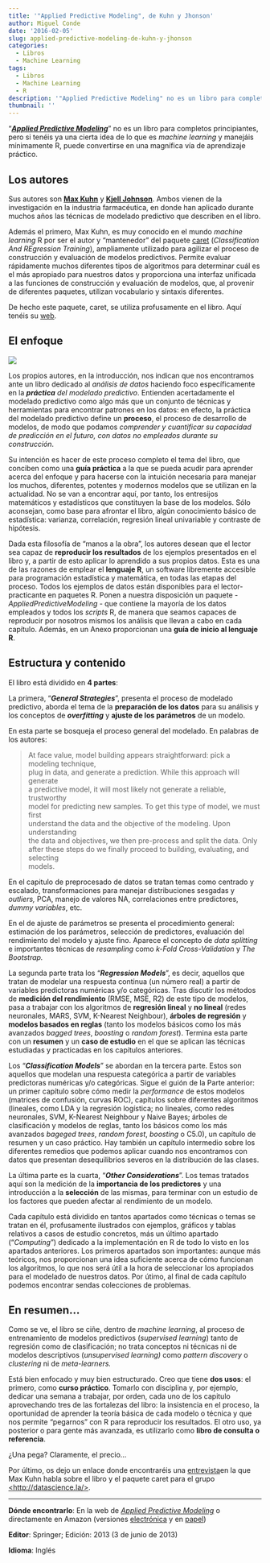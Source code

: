 ```yaml
---
title: '"Applied Predictive Modeling", de Kuhn y Jhonson'
author: Miguel Conde
date: '2016-02-05'
slug: applied-predictive-modeling-de-kuhn-y-jhonson
categories:
  - Libros
  - Machine Learning
tags:
  - Libros
  - Machine Learning
  - R
description: '"Applied Predictive Modeling" no es un libro para completos principiantes, pero si tenéis ya una cierta idea de lo que es machine learning y manejáis mínimamente R, puede convertirse en una magnífica vía de aprendizaje práctico.'
thumbnail: ''
---
```


 "[***Applied Predictive Modeling***](http://appliedpredictivemodeling.com/)" no es un libro para completos principiantes, pero si tenéis ya una cierta idea de lo que es *machine learning* y manejáis mínimamente R, puede convertirse en una magnífica vía de aprendizaje práctico.

## Los autores

Sus autores son [**Max Kuhn**](https://www.linkedin.com/in/max-kuhn-864a9110/es) y [**Kjell Johnson**](https://www.linkedin.com/in/kjell-johnson-9a65b33/es). Ambos vienen de la investigación en la industria farmacéutica, en donde han aplicado durante muchos años las técnicas de modelado predictivo que describen en el libro.

Además el primero, Max Kuhn, es muy conocido en el mundo *machine learning* R por ser el autor y "mantenedor" del paquete [caret](https://cran.r-project.org/web/packages/caret/index.html) (*Classification And REgression Training*), ampliamente utilizado para agilizar el proceso de construcción y evaluación de modelos predictivos. Permite evaluar rápidamente muchos diferentes tipos de algoritmos para determinar cuál es el más apropiado para nuestros datos y proporciona una interfaz unificada a las funciones de construcción y evaluación de modelos, que, al provenir de diferentes paquetes, utilizan vocabulario y sintaxis diferentes.

De hecho este paquete, caret, se utiliza profusamente en el libro. Aquí tenéis su [web](http://topepo.github.io/caret/index.html).

## El enfoque

<!-- [![Applied Predictive Modeling](http://es100x100datascience.com/wp-content/uploads/2016/02/Applied-Predictive-Modeling.jpg)](http://appliedpredictivemodeling.com/) -->
![](images/Applied-Predictive-Modeling.jpg)

Los propios autores, en la introducción, nos indican que nos encontramos ante un libro dedicado al *análisis de datos* haciendo foco específicamente en la ***práctica*** *del modelado predictivo*. Entienden acertadamente el modelado predictivo como algo más que un conjunto de técnicas y herramientas para encontrar patrones en los datos: en efecto, la práctica del modelado predictivo define un **proceso**, el proceso de desarrollo de modelos, de modo que podamos *comprender y cuantificar su capacidad de predicción en el futuro, con datos no empleados durante su construcción*.

Su intención es hacer de este proceso completo el tema del libro, que conciben como una **guía práctica** a la que se pueda acudir para aprender acerca del enfoque y para hacerse con la intuición necesaria para manejar los muchos, diferentes, potentes y modernos modelos que se utilizan en la actualidad. No se van a encontrar aquí, por tanto, los entresijos matemáticos y estadísticos que constituyen la base de los modelos. Sólo aconsejan, como base para afrontar el libro, algún conocimiento básico de estadística: varianza, correlación, regresión lineal univariable y contraste de hipótesis.

Dada esta filosofía de "manos a la obra", los autores desean que el lector sea capaz de **reproducir los resultados** de los ejemplos presentados en el libro y, a partir de esto aplicar lo aprendido a sus propios datos. Esta es una de las razones de emplear el **lenguaje R**, un software libremente accesible para programación estadística y matemática, en todas las etapas del proceso. Todos los ejemplos de datos están disponibles para el lector-practicante en paquetes R. Ponen a nuestra disposición un paquete - *AppliedPredictiveModeling* - que contiene la mayoría de los datos empleados y todos los *scripts* R, de manera que seamos capaces de reproducir por nosotros mismos los análisis que llevan a cabo en cada capítulo. Además, en un Anexo proporcionan una **guía de inicio al lenguaje R**.

## Estructura y contenido

El libro está dividido en **4 partes**:

La primera, "***General Strategies***", presenta el proceso de modelado predictivo, aborda el tema de la **preparación de los datos** para su análisis y los conceptos de ***overfitting*** y **ajuste de los parámetros** de un modelo.

En esta parte se bosqueja el proceso general del modelado. En palabras de los autores:

> At face value, model building appears straightforward: pick a modeling technique,\
> plug in data, and generate a prediction. While this approach will generate\
> a predictive model, it will most likely not generate a reliable, trustworthy\
> model for predicting new samples. To get this type of model, we must first\
> understand the data and the objective of the modeling. Upon understanding\
> the data and objectives, we then pre-process and split the data. Only\
> after these steps do we finally proceed to building, evaluating, and selecting\
> models.

En el capitulo de preprocesado de datos se tratan temas como  centrado y escalado, transformaciones para manejar distribuciones sesgadas y *outliers,* PCA, manejo de valores NA, correlaciones entre predictores, *dummy variables*, etc.

En el de ajuste de parámetros se presenta el procedimiento general: estimación de los parámetros, selección de predictores, evaluación del rendimiento del modelo y ajuste fino. Aparece el concepto de *data splitting* e importantes técnicas de *resampling* como *k-Fold Cross-Validation* y *The Bootstrap.*

La segunda parte trata los "***Regression Models***", es decir, aquellos que tratan de modelar una respuesta continua (un número real) a partir de variables predictoras numéricas y/o categóricas. Tras discutir los métodos de **medición del rendimiento** (RMSE, MSE, R2) de este tipo de modelos, pasa a trabajar con los algoritmos de **regresión lineal** y **no lineal** (redes neuronales, MARS, SVM, K-Nearest Neighbour), **árboles de regresión** y **modelos basados en reglas** (tanto los modelos básicos como los más avanzados *bagged trees*, *boosting* o *random forest*). Termina esta parte con un **resumen** y un **caso de estudio** en el que se aplican las técnicas estudiadas y practicadas en los capítulos anteriores.

Los "***Classification Models***" se abordan en la tercera parte. Estos son aquellos que modelan una respuesta categórica a partir de variables predictoras numéricas y/o categóricas. Sigue el guión de la Parte anterior: un primer capítulo sobre cómo medir la *performance* de estos modelos (matrices de confusión, curvas ROC), capítulos sobre diferentes algoritmos (lineales, como LDA y la regresión logística; no lineales, como redes neuronales, SVM, K-Nearest Neighbour y Naive Bayes; árboles de clasificación y modelos de reglas, tanto los básicos como los más avanzados *bageged trees*, *random forest*, *boosting* o C5.0), un capítulo de resumen y un caso práctico. Hay también un capítulo intermedio sobre los diferentes remedios que podemos aplicar cuando nos encontramos con datos que presentan desequilibrios severos  en la distribución de las clases.

La última parte es la cuarta, "***Other Considerations***". Los temas tratados aquí son la medición de la **importancia de los predictores** y una introducción a la **selección** de las mismas, para terminar con un estudio de los factores que pueden afectar al rendimiento de un modelo.

Cada capítulo está dividido en tantos apartados como técnicas o temas se tratan en él, profusamente ilustrados con ejemplos, gráficos y tablas relativos a casos de estudio concretos, más un último apartado ("*Computing*") dedicado a la implementación en R de todo lo visto en los apartados anteriores. Los primeros apartados son importantes: aunque más teóricos, nos proporcionan una idea suficiente acerca de cómo funcionan los algoritmos, lo que nos será útil a la hora de seleccionar los apropiados para el modelado de nuestros datos. Por útimo, al final de cada capítulo podemos encontrar sendas colecciones de problemas.

## En resumen...

Como se ve, el libro se ciñe, dentro de *machine learning*,  al proceso de entrenamiento de modelos predictivos (*supervised learning*) tanto de regresión como de clasificación; no trata conceptos ni técnicas ni de modelos descriptivos (*unsupervised learning)* como *pattern discovery* o *clustering* ni de *meta-learners.*

Está bien enfocado y muy bien estructurado. Creo que tiene **dos usos**: el primero, como **curso práctico**. Tomarlo con disciplina y, por ejemplo, dedicar una semana a trabajar, por orden, cada uno de los capitulo aprovechando tres de las fortalezas del libro: la insistencia en el proceso, la oportunidad de aprender la teoría básica de cada modelo o técnica y que nos permite "pegarnos" con R para reproducir los resultados. El otro uso, ya posterior o para gente más avanzada, es utilizarlo como **libro de consulta o referencia**.

¿Una pega? Claramente, el precio...

Por último, os dejo un enlace donde encontraréis una [entrevista ](http://datascience.la/a-conversation-with-max-kuhn-the-user-2014-interview/)en la que Max Kuhn habla sobre el libro y el paquete caret para el grupo [<http://datascience.la/>](http://DataScience.LA).

------------------------------------------------------------------------

**Dónde encontrarlo**: En la web de [*Applied Predictive Modeling*](http://appliedpredictivemodeling.com/) o directamente en Amazon (versiones [electrónica](http://www.amazon.es/Applied-Predictive-Modeling-Max-Kuhn-ebook/dp/B00K15TZU0/ref=tmm_kin_swatch_0?_encoding=UTF8&qid=1454686536&sr=8-1) y en [papel](http://Applied Predictive Modeling))

**Editor**: Springer; Edición: 2013 (3 de junio de 2013)

**Idioma**: Inglés

 
